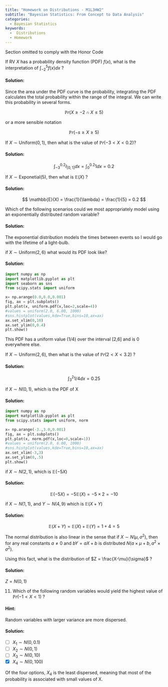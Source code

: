 ```yaml
---
title: "Homework on Distributions - M1L3HW2"
subtitle: "Bayesian Statistics: From Concept to Data Analysis"
categories:
  - Bayesian Statistics
keywords:
  -  Distributions
  - Homework
---
```


::::: {.content-visible unless-profile="HC"}

::: {.callout-caution}
Section omitted to comply with the Honor Code
:::

:::::

::::: {.content-hidden unless-profile="HC"} 


:::: {#exr-distributions-1}
If RV $X$ has a probability density function (PDF) $f(x)$, what is the interpretation of $\int_{−2}^5 f(x)dx$ ?
::::

::: {.solution .callout-tip collapse="true"}
#### Solution:

Since the area under the PDF curve is the probability, integrating the PDF calculates the total probability within the range of the integral. We can write this probability in several forms.

$$
\mathbb{P}r(X \ge -2 \cap X \le 5)
$$

or a more sensible notation

$$
\mathbb{P}r(-s \ge X \ge 5)
$$
:::

:::: {#exr-distributions-2}
If $X \sim \text{Uniform}(0,1)$, then what is the value of $\mathbb{P}r(−3 < X < 0.2)$?
::::

::: {.solution .callout-tip collapse="true"}
#### Solution:

$$
\int_{−3}^{0.2} I_{[0,1]} dx = \int_{0}^{0.2} 1 dx = 0.2
$$
:::

:::: {#exr-distributions-3}
If $X \sim \text{Exponetial}(5)$, then what is $\mathbb{E}(X)$ ?
::::

::: {.solution .callout-tip collapse="true"}
#### Solution:

$$ 
\mathbb{E}(X) = \frac{1}{\lambda} = \frac{1}{5} = 0.2 
$$
:::

:::: {#exr-distributions-4}
Which of the following scenarios could we most appropriately model using an exponentially distributed random variable?
::::

::: {.solution .callout-tip collapse="true"}
#### Solution:

The exponential distribution models the times between events so I would go with the lifetime of a light-bulb.
:::

:::: {#exr-distributions-5}
if $X \sim \text{Uniform}(2,6)$ what would its PDF look like?
::::

::: {.solution .callout-tip collapse="true"}
#### Solution:

```python
import numpy as np 
import matplotlib.pyplot as plt
import seaborn as sns 
from scipy.stats import uniform

x= np.arange(0.0,8.0,0.001)
fig, ax = plt.subplots()
plt.plot(x, uniform.pdf(x,loc=2,scale=4))
#values = uniform(2.0, 6.00, 1000) 
#sns.histplot(values,kde=True,bins=10,ax=ax)
ax.set_xlim(0,10)
ax.set_ylim(0,0.4)
plt.show()

```

This PDF has a uniform value (1/4) over the interval \[2,6\] and is 0 everywhere else.
:::

:::: {#exr-distributions-6}
If $X \sim \text{Uniform}(2,6)$, then what is the value of $\mathbb{P}r(2 < X < 3.2)$ ?
::::

::: {.solution .callout-tip collapse="true"}
#### Solution:

$$
\int_{3}^{2} 1/4 dx = 0.25
$$
:::

:::: {#exr-distributions-7}
if $X∼N(0,1)$, which is the PDF of X
::::

::: {.solution .callout-tip collapse="true"}
#### Solution:

```python
import numpy as np 
import matplotlib.pyplot as plt
from scipy.stats import uniform, norm

x= np.arange(-3.,3.0,0.001)
fig, ax = plt.subplots()
plt.plot(x, norm.pdf(x,loc=0,scale=1))
#values = uniform(2.0, 6.00, 1000) 
#sns.histplot(values,kde=True,bins=10,ax=ax)
ax.set_xlim(-3,3)
ax.set_ylim(0,.5)
plt.show()
```
:::

:::: {#exr-distributions-8}
if $X∼N(2,1)$, which is $\mathbb{E}(-5X)$
::::

::: {.solution .callout-tip collapse="true"}
#### Solution:

$$
\mathbb{E}(-5X)=-5\mathbb{E}(X)=-5 \times2=-10
$$
:::


:::: {#exr-distributions-9}
if $X∼N(1,1)$, and $Y\sim N(4,9)$ which is $\mathbb{E}(X+Y)$
::::

::: {.solution .callout-tip collapse="true"}
#### Solution:

$$
\mathbb{E}(X+Y) = \mathbb{E}(X)+\mathbb{E}(Y)= 1 + 4 = 5
$$
:::


:::: {#exr-distributions-10}
The normal distribution is also linear in the sense that if $X\sim N(\mu,\sigma^2)$, then for any real constants $a\ne 0$ and $b Y=aX+b$ is distributed $N(a\times \mu +b,a^2\times \sigma^2)$.

Using this fact, what is the distribution of $Z = \frac{X-\mu}{\sigma}$ ?
::::

::: {.solution .callout-tip collapse="true"}
#### Solution:

$Z=N(0,1)$
:::

:::: {#exr-distributions-11}
11. Which of the following random variables would yield the highest value of $\mathbb{P}r(−1<X<1)$ ?

::: {.callout-note collapse="true"}

#### Hint:

Random variables with larger variance are more dispersed.
:::

::::

::: {.solution .callout-tip collapse="true"}
#### Solution:

-   [ ] $X_1 \sim N(0,0.1)$
-   [ ] $X_2 \sim N(0,1)$
-   [ ] $X_3 \sim N(0,10)$
-   [x] $X_4 \sim N(0,100)$

Of the four options, $X_4$ is the least dispersed, meaning that most of the probability is associated with small values of X.
:::

:::::